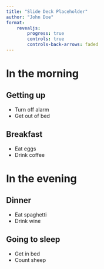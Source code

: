 ```yaml
---
title: "Slide Deck Placeholder"
author: "John Doe"
format: 
    revealjs:
        progress: true
        controls: true
        controls-back-arrows: faded
---
```


# In the morning

## Getting up

- Turn off alarm
- Get out of bed

## Breakfast

- Eat eggs
- Drink coffee

# In the evening

## Dinner

- Eat spaghetti
- Drink wine

## Going to sleep

- Get in bed
- Count sheep